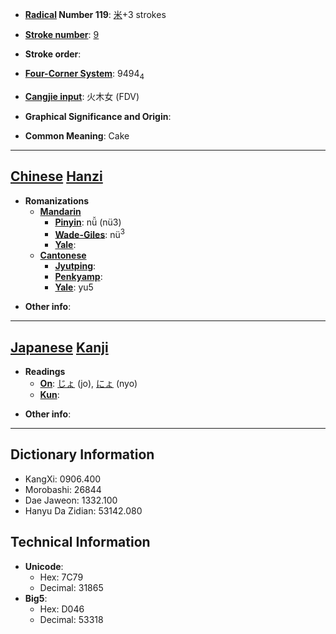 * '''[[Wiktionary:Chinese radical index| Radical]] Number 119''': [[Wiktionary:Chinese radical index 米|米]]+3 strokes

* '''[[Wiktionary:Chinese total strokes index|Stroke number]]''': [[Wiktionary:Chinese total strokes index 9|9]]

* '''Stroke order''': 

* '''[[Wiktionary:Chinese four corner index|Four-Corner System]]''': 9494<sub>4</sub>

* '''[[Wiktionary:Chinese Cangjie index|Cangjie input]]''': 火木女 (FDV)

* '''Graphical Significance and Origin''': 

* '''Common Meaning''': Cake

----

== [[Chinese]] [[Hanzi]] ==

* '''Romanizations'''
** '''[[Mandarin]]'''
*** '''[[Pinyin]]''': nǚ (nü3)
*** '''[[Wade-Giles]]''': nü<sup>3</sup>
*** '''[[Yale]]''': 
** '''[[Cantonese]]'''
*** '''[[Jyutping]]''':
*** '''[[Penkyamp]]''': 
*** '''[[Yale]]''': yu5

* '''Other info''': 

----

== [[Japanese]] [[Kanji]] ==

* '''Readings'''
** '''[[On]]''': [[じょ]] (jo), [[にょ]] (nyo)
** '''[[Kun]]''': 

* '''Other info''':  

----

== Dictionary Information ==

* KangXi: 0906.400
* Morobashi: 26844
* Dae Jaweon: 1332.100
* Hanyu Da Zidian: 53142.080

== Technical Information ==

* '''Unicode''':
** Hex: 7C79
** Decimal: 31865
* '''Big5''':
** Hex: D046
** Decimal: 53318